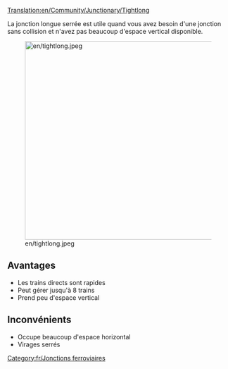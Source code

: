 [[Translation:en/Community/Junctionary/Tightlong]]

{{fr/Menu de Croisements}}
La jonction longue serrée est utile quand vous avez besoin d'une jonction sans collision et n'avez pas beaucoup d'espace vertical disponible.

[[File:en/tightlong.jpeg|thumb|450px|none]]

==Avantages==
* Les trains directs sont rapides
* Peut gérer jusqu'à 8 trains
* Prend peu d'espace vertical

==Inconvénients==
* Occupe beaucoup d'espace horizontal
* Virages serrés


[[Category:fr/Jonctions ferroviaires]]